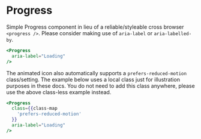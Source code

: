 # Progress

Simple Progress component in lieu of a reliable/styleable cross browser
`<progress />`. Please consider making use of `aria-label` or `aria-labelled-by`.

```hbs preview-template
<Progress
  aria-label="Loading"
/>
```

The animated icon also automatically supports a `prefers-reduced-motion` class/setting. The example below uses a local class just for illustration purposes in these docs. You do not need to add this class anywhere, please use the above class-less example instead.

```hbs preview-template
<Progress
  class={{class-map
    'prefers-reduced-motion'
  }}
  aria-label="Loading"
/>
```
